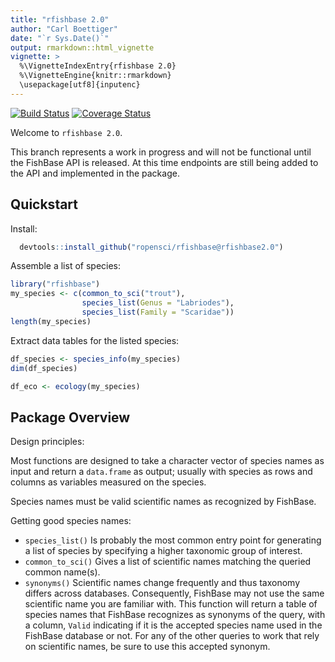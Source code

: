 ```yaml
---
title: "rfishbase 2.0"
author: "Carl Boettiger"
date: "`r Sys.Date()`"
output: rmarkdown::html_vignette
vignette: >
  %\VignetteIndexEntry{rfishbase 2.0}
  %\VignetteEngine{knitr::rmarkdown}
  \usepackage[utf8]{inputenc}
---
```


[![Build Status](https://travis-ci.org/ropensci/rfishbase.svg?branch=rfishbase2.0)](https://travis-ci.org/ropensci/rfishbase)  [![Coverage Status](https://coveralls.io/repos/ropensci/rfishbase/badge.svg?branch=rfishbase2.0)](https://coveralls.io/r/ropensci/rfishbase?branch=rfishbase2.0)

Welcome to `rfishbase 2.0`. 

This branch represents a work in progress and will not be functional until the FishBase API is released.
At this time endpoints are still being added to the API and implemented in the package.


## Quickstart 

Install: 

```r
  devtools::install_github("ropensci/rfishbase@rfishbase2.0")
```

Assemble a list of species:

```r
library("rfishbase")
my_species <- c(common_to_sci("trout"), 
                species_list(Genus = "Labriodes"),
                species_list(Family = "Scaridae"))
length(my_species)

```


Extract data tables for the listed species:

```r
df_species <- species_info(my_species)
dim(df_species)
```


```r
df_eco <- ecology(my_species)
```




## Package Overview

Design principles:

Most functions are designed to take a character vector of species names as input and return a `data.frame`
as output; usually with species as rows and columns as variables measured on the species.


Species names must be valid scientific names as recognized by FishBase.

Getting good species names:

- `species_list()` Is probably the most common entry point for generating a list of species by specifying a higher taxonomic group of interest.  
- `common_to_sci()` Gives  a list of scientific names matching the queried common name(s).
- `synonyms()` Scientific names change frequently and thus taxonomy differs across databases.  Consequently, FishBase may not use the same scientific name you are familiar with.  This function will return a table of species names that FishBase recognizes as synonyms of the query, with a column, `Valid` indicating if it is the accepted species name used in the FishBase database or not.  For any of the other queries to work that rely on scientific names, be sure to use this accepted synonym.  


